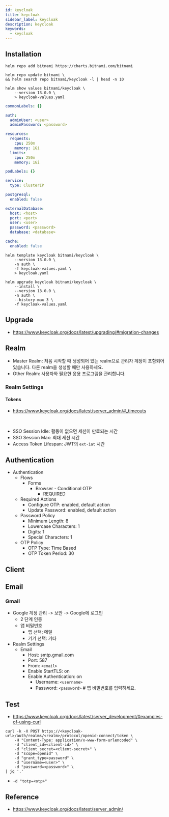 ```yaml
---
id: keycloak
title: keycloak
sidebar_label: keycloak
description: keycloak
keywords:
  - keycloak
---
```


## Installation

```shell
helm repo add bitnami https://charts.bitnami.com/bitnami
```

```shell
helm repo update bitnami \
&& helm search repo bitnami/keycloak -l | head -n 10
```

```shell
helm show values bitnami/keycloak \
    --version 13.0.0 \
    > keycloak-values.yaml
```

```yaml title="keycloak-values.yaml"
commonLabels: {}

auth:
  adminUser: <user>
  adminPassword: <password>

resources:
  requests:
    cpu: 250m
    memory: 1Gi
  limits:
    cpu: 250m
    memory: 1Gi

podLabels: {}

service:
  type: ClusterIP

postgresql:
  enabled: false

externalDatabase:
  host: <host>
  port: <port>
  user: <user>
  password: <password>
  database: <database>

cache:
  enabled: false
```

```shell
helm template keycloak bitnami/keycloak \
    --version 13.0.0 \
    -n auth \
    -f keycloak-values.yaml \
    > keycloak.yaml
```

```shell
helm upgrade keycloak bitnami/keycloak \
    --install \
    --version 13.0.0 \
    -n auth \
    --history-max 3 \
    -f keycloak-values.yaml
```

## Upgrade

- https://www.keycloak.org/docs/latest/upgrading/#migration-changes

## Realm

- Master Realm: 처음 시작할 때 생성되어 있는 realm으로 관리자 계정이 포함되어 있습니다. 다른 realm을 생성할 때만 사용하세요.
- Other Realm: 사용자와 필요한 응용 프로그램을 관리합니다.

### Realm Settings

#### Tokens

- https://www.keycloak.org/docs/latest/server_admin/#_timeouts

<br />

- SSO Session Idle: 활동이 없으면 세션이 만료되는 시간
- SSO Session Max: 최대 세션 시간
- Access Token Lifespan: JWT의 `ext-iat` 시간

## Authentication

- Authentication
  - Flows
    - Forms
      - Browser - Conditional OTP
        - REQUIRED
  - Required Actions
    - Configure OTP: enabled, default action
    - Update Password: enabled, default action
  - Password Policy
    - Minimum Length: 8
    - Lowercase Characters: 1
    - Digits: 1
    - Special Characters: 1
  - OTP Policy
    - OTP Type: Time Based
    - OTP Token Period: 30

## Client

## Email

### Gmail

- Google 계정 관리 -\> 보안 -\> Google에 로그인
  - 2 단계 인증
  - 앱 비밀번호
    - 앱 선택: 메일
    - 기기 선택: 기타
- Realm Settings
  - Email
    - Host: smtp.gmail.com
    - Port: 587
    - From: `<email>`
    - Enable StartTLS: on
    - Enable Authentication: on
      - Username: `<username>`
      - Password: `<password>` # 앱 비밀번호를 입력하세요.

## Test

- https://www.keycloak.org/docs/latest/server_development/#examples-of-using-curl

```shell
curl -k -X POST https://<keycloak-url>/auth/realms/<realm>/protocol/openid-connect/token \
    -H "Content-Type: application/x-www-form-urlencoded" \
    -d "client_id=<client-id>" \
    -d "client_secret=<client-secret>" \
    -d "scope=openid" \
    -d "grant_type=password" \
    -d "username=<user>" \
    -d "password=<password>" \
| jq '.'
```

- `-d "totp=<otp>"`

## Reference

- https://www.keycloak.org/docs/latest/server_admin/
